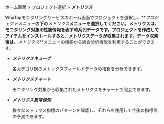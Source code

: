 ホーム画面 > プロジェクト選択 > **_メトリクス_**

WhaTapモニタリングサービスのホーム画面でプロジェクトを選択し、**_プロジェクトメニュー_**の下の**_メトリクス_**メニューを選択してください。メトリクスは、モニタリング対象の性能情報を表す時系列データです。プロジェクトを作成してアイテムをインストールすると、メトリクスデータが収集されます。データ収集後は、**_メトリクス_**メニューの機能から統合分析機能を利用することができます。

- **_メトリクスキューブ_**

  各カテゴリ別のメトリクスフィールドデータの推移を分析できます。

- **_メトリクスチャート_**

  モニタリング対象から収集されたメトリクスをチャートで照会できます。

- **_メトリクス異常検知_**

  様々なメトリクス指標のパターンを確認し、それらを使用して今後の指標値の予測できます。
